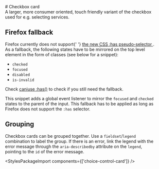
<Meta of={CheckboxCardStories} />

<div className="docs-title">
  # Checkbox card

  <nav>
    <link-design of={JSON.stringify(CheckboxCardStories)}></link-design>
  </nav>
</div>

<div className="lead">
  A larger, more consumer oriented, touch friendly variant of the checkbox used for e.g. selecting
  services.
</div>

<Canvas sourceState="shown" of={CheckboxCardStories.Default} />
<div className="hide-col-default">
  <Controls of={CheckboxCardStories.Default} />
</div>

## Firefox fallback

<div className="alert alert-info">
  Firefox currently does not support{' '}
  <a href="https://developer.mozilla.org/en-US/docs/Web/CSS/:has">
    the new <abbr title="Cascading Style Sheets">CSS</abbr> :has pseudo-selector
  </a>
  . As a fallback, the following states have to be mirrored on the top level element in the form of
  classes (see below for a snippet):
  <ul>
    <li>
      <code>checked</code>
    </li>
    <li>
      <code>focused</code>
    </li>
    <li>
      <code>disabled</code>
    </li>
    <li>
      <code>is-invalid</code>
    </li>
  </ul>
  Check <a href="https://caniuse.com/css-has">caniuse :has()</a> to check if you still need the
  fallback.
</div>

This snippet adds a global event listener to mirror the `focused` and `checked` states to the parent of the input. This fallback has to be applied as long as Firefox does not support the `:has` selector.

<Source code={firefoxFallbackSnippet} dark={true} language="typescript" />

## Grouping

Checkbox cards can be grouped together. Use a `fieldset`/`legend` combination to label the group. If there is an error, link the legend with the error message through the `aria-describedby` attribute on the `legend`, pointing to the `id` of the error message.

<Canvas of={CheckboxCardStories.Group} />
<div className="hide-col-default">
  <Controls of={CheckboxCardStories.Group} />
</div>

<StylesPackageImport components={['choice-control-card']} />
